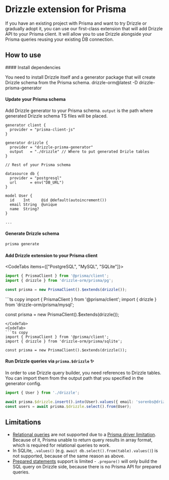 
# Drizzle extension for Prisma

If you have an existing project with Prisma and want to try Drizzle or gradually adopt it,
you can use our first-class extension that will add Drizzle API to your Prisma client. It will allow you to
use Drizzle alongside your Prisma queries reusing your existing DB connection.

## How to use

<Steps>
#### Install dependencies

You need to install Drizzle itself and a generator package that will create Drizzle schema from the Prisma schema.
<Npm>
drizzle-orm@latest
-D drizzle-prisma-generator
</Npm>

#### Update your Prisma schema

Add Drizzle generator to your Prisma schema. `output` is the path where generated Drizzle schema TS files will be placed.
```prisma copy filename="schema.prisma" {5-8}
generator client {
  provider = "prisma-client-js"
}

generator drizzle {
  provider = "drizzle-prisma-generator"
  output   = "./drizzle" // Where to put generated Drizle tables
}

// Rest of your Prisma schema

datasource db {
  provider = "postgresql"
  url      = env("DB_URL")
}

model User {
  id    Int     @id @default(autoincrement())
  email String  @unique
  name  String?
}

...
```

#### Generate Drizzle schema

```bash
prisma generate
```

#### Add Drizzle extension to your Prisma client

<CodeTabs items={["PostgreSQL", "MySQL", "SQLite"]}>
<CodeTab>
```ts copy
import { PrismaClient } from '@prisma/client';
import { drizzle } from 'drizzle-orm/prisma/pg';

const prisma = new PrismaClient().$extends(drizzle());
```
</CodeTab>
<CodeTab>
```ts copy
import { PrismaClient } from '@prisma/client';
import { drizzle } from 'drizzle-orm/prisma/mysql';

const prisma = new PrismaClient().$extends(drizzle());
```
</CodeTab>
<CodeTab>
```ts copy
import { PrismaClient } from '@prisma/client';
import { drizzle } from 'drizzle-orm/prisma/sqlite';

const prisma = new PrismaClient().$extends(drizzle());
```
</CodeTab>
</CodeTabs>

#### Run Drizzle queries via `prisma.$drizzle` ✨

In order to use Drizzle query builder, you need references to Drizzle tables.
You can import them from the output path that you specified in the generator config.

```ts copy
import { User } from './drizzle';

await prisma.$drizzle.insert().into(User).values({ email: 'sorenbs@drizzle.team', name: 'Søren' });
const users = await prisma.$drizzle.select().from(User);
```

</Steps>

## Limitations

- [Relational queries](/docs/rqb) are not supported due to a [Prisma driver limitation](https://github.com/prisma/prisma/issues/17576). Because of it, Prisma unable to return query results in array format, which is required for relational queries to work.
- In SQLite, `.values()` (e.g. `await db.select().from(table).values()`) is not supported, because of the same reason as above.
- [Prepared statements](/docs/perf-queries#prepared-statement) support is limited - `.prepare()` will only build the SQL query on Drizzle side, because there is no Prisma API for prepared queries.
